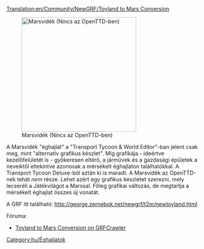[[Translation:en/Community/NewGRF/Toyland to Mars Conversion]]

[[File:en/Marsscreenshot.png|thumb|300px|right|Marsvidék (Nincs az OpenTTD-ben)]]

A Marsvidék "éghajlat" a "Transport Tycoon & World Editor"-ban jelent csak meg, mint "alternatív grafikus készlet". Míg grafikája - ideértve kezelőfelületét is - gyökeresen eltérő, a járművek és a gazdasági épületek a neveiktől eltekintve azonosak a mérsékelt éghajlaton találhatókkal. A Transport Tycoon Deluxe-ból aztán ki is maradt. 
A Marsvidék az OpenTTD-nek tehát ''nem'' része. Lehet azért egy grafikus készletet szerezni, mely lecseréli a Játékvilágot a Marssal. Főleg grafikai változás, de megtartja a mérsékelt éghajlat összes új vonatát.

A GRF itt található: http://george.zernebok.net/newgrf/t2m/newtoyland.html

Fóruma:
* [http://grfcrawler.tt-forums.net/details.php?do=details&id=39 Toyland to Mars Conversion on GRFCrawler]

{{en/-}}
[[Category:hu/Éghajlatok]]